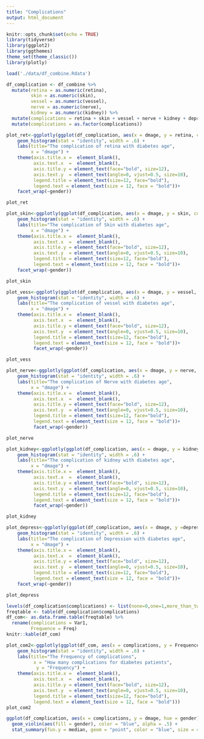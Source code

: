 ```yaml
---
title: "Complications"
output: html_document
---
```


```r
knitr::opts_chunk$set(echo = TRUE)
library(tidyverse)
library(ggplot2)
library(ggthemes)
theme_set(theme_classic())
library(plotly)
```



```r
load('./data/df_combine.Rdata')

df_complication <- df_combine %>% 
  mutate(retina = as.numeric(retina),
         skin = as.numeric(skin),
         vessel = as.numeric(vessel),
         nerve = as.numeric(nerve),
         kidney = as.numeric(kidney)) %>% 
  mutate(complications = retina + skin + vessel + nerve + kidney + depression) %>%
  mutate(complications = as.factor(complications))

```



```r
plot_ret<-ggplotly(ggplot(df_complication, aes(x = dmage, y = retina, colour=dmage)) +
    geom_histogram(stat = "identity", width = .6) +
    labs(title="The complication of retina with diabetes age",
         x = "dmage") +
    theme(axis.title.x =  element_blank(),
          axis.text.x  =  element_blank(), 
          axis.title.y = element_text(face="bold", size=12),
          axis.text.y  = element_text(angle=0, vjust=0.5, size=10),
          legend.title = element_text(size=12, face="bold"),
          legend.text = element_text(size = 12, face = "bold"))+
    facet_wrap(~gender))

plot_ret
```



```r

plot_skin<-ggplotly(ggplot(df_complication, aes(x = dmage, y = skin, colour=dmage)) +
    geom_histogram(stat = "identity", width = .6) +
    labs(title="The complication of Skin with diabetes age",
         x = "dmage") +
    theme(axis.title.x =  element_blank(),
          axis.text.x  =  element_blank(), 
          axis.title.y = element_text(face="bold", size=12),
          axis.text.y  = element_text(angle=0, vjust=0.5, size=10),
          legend.title = element_text(size=12, face="bold"),
          legend.text = element_text(size = 12, face = "bold"))+
    facet_wrap(~gender))

plot_skin


```


```r
plot_vess<-ggplotly(ggplot(df_complication, aes(x = dmage, y = vessel, colour=dmage)) +
    geom_histogram(stat = "identity", width = .6) +
    labs(title="The complication of vessel with diabetes age",
         x = "dmage") +
    theme(axis.title.x =  element_blank(),
          axis.text.x  =  element_blank(), 
          axis.title.y = element_text(face="bold", size=12),
          axis.text.y  = element_text(angle=0, vjust=0.5, size=10),
          legend.title = element_text(size=12, face="bold"),
          legend.text = element_text(size = 12, face = "bold"))+
          facet_wrap(~gender))

plot_vess
```


```r
plot_nerve<-ggplotly(ggplot(df_complication, aes(x = dmage, y = nerve, colour=dmage)) +
    geom_histogram(stat = "identity", width = .6) +
    labs(title="The complication of Nerve with diabetes age",
         x = "dmage") +
    theme(axis.title.x =  element_blank(),
          axis.text.x  =  element_blank(), 
          axis.title.y = element_text(face="bold", size=12),
          axis.text.y  = element_text(angle=0, vjust=0.5, size=10),
          legend.title = element_text(size=12, face="bold"),
          legend.text = element_text(size = 12, face = "bold"))+
          facet_wrap(~gender))

plot_nerve
```


```r

plot_kidney<-ggplotly(ggplot(df_complication, aes(x = dmage, y = kidney, colour=dmage)) +
    geom_histogram(stat = "identity", width = .6) +
    labs(title="The complication of kidney with diabetes age",
         x = "dmage") +
    theme(axis.title.x =  element_blank(),
          axis.text.x  =  element_blank(), 
          axis.title.y = element_text(face="bold", size=12),
          axis.text.y  = element_text(angle=0, vjust=0.5, size=10),
          legend.title = element_text(size=12, face="bold"),
          legend.text = element_text(size = 12, face = "bold"))+
          facet_wrap(~gender))

plot_kidney
```


```r
plot_depress<-ggplotly(ggplot(df_complication, aes(x = dmage, y =depression, colour=dmage)) +
    geom_histogram(stat = "identity", width = .6) +
    labs(title="The complication of Depression with diabetes age",
         x = "dmage") +
    theme(axis.title.x =  element_blank(),
          axis.text.x  =  element_blank(), 
          axis.title.y = element_text(face="bold", size=12),
          axis.text.y  = element_text(angle=0, vjust=0.5, size=10),
          legend.title = element_text(size=12, face="bold"),
          legend.text = element_text(size = 12, face = "bold"))+
    facet_wrap(~gender))

plot_depress
```




```r
levels(df_complication$complications) <- list(none=0,one=1,more_than_two=c(2:6))
freqtable <- table(df_complication$complications)
df_com<- as.data.frame.table(freqtable) %>% 
  rename(complications = Var1,
         Frequence = Freq)
knitr::kable(df_com)

plot_com2<-ggplotly(ggplot(df_com, aes(x = complications, y = Frequence, fill=complications)) +
    geom_histogram(stat = "identity", width = .6) +
    labs(title="The Frequency of complications",
          x = "How many complications for diabetes patients",
           y = "Frequency") +
    theme(axis.title.x =  element_blank(),
          axis.text.x  =  element_blank(), 
          axis.title.y = element_text(face="bold", size=12),
          axis.text.y  = element_text(angle=0, vjust=0.5, size=10),
          legend.title = element_text(size=12, face="bold"),
          legend.text = element_text(size = 12, face = "bold")))
plot_com2


```

```r
ggplot(df_complication, aes(x = complications, y = dmage, hue = gender)) + 
  geom_violin(aes(fill = gender), color = "blue", alpha = .5) + 
  stat_summary(fun.y = median, geom = "point", color = "blue", size = 4)

```


